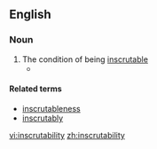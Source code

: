 ==English==

===Noun===
{{en-noun|-}}

# The condition of being [[inscrutable]]
#* {{quote-book
|title=Zen and the Art of Motorcycle Maintenance
|author=Robert Pirsig
|year=1974
|page=307
|isbn=9780553277470
|passage=The {{citedterm|inscrutability}} of all this was the kind of {{citedterm|inscrutability}} you have when you suddenly enter a room where a furious argument has just ended. Everyone is quiet. No one is talking.}}

====Related terms====
*[[inscrutableness]]
*[[inscrutably]]

[[vi:inscrutability]]
[[zh:inscrutability]]